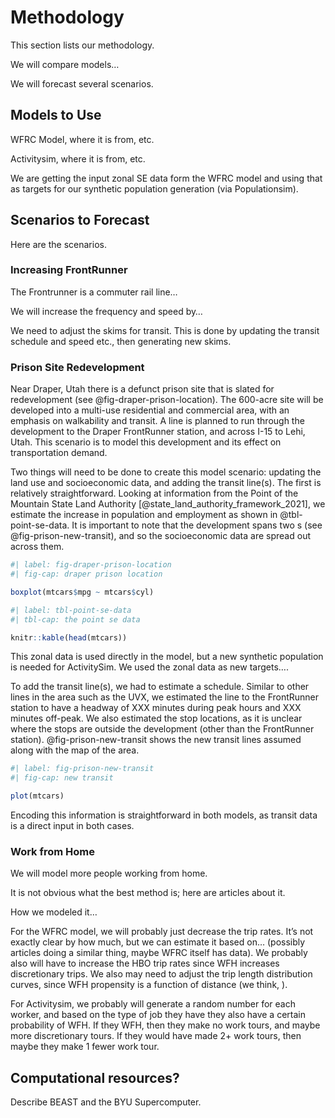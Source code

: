 # Methodology {#sec-methods}

This section lists our methodology.

We will compare models...

We will forecast several scenarios.

## Models to Use

WFRC Model, where it is from, etc.

Activitysim, where it is from, etc.

We are getting the input zonal SE data form the WFRC model and using that as targets for our synthetic population generation (via Populationsim).

## Scenarios to Forecast

Here are the scenarios.

### Increasing FrontRunner

The Frontrunner is a commuter rail line...

We will increase the frequency and speed by...

We need to adjust the skims for transit.
This is done by updating the transit schedule and speed etc., then generating new skims.

### Prison Site Redevelopment

Near Draper, Utah there is a defunct prison site that is slated for redevelopment (see @fig-draper-prison-location).
The 600-acre site will be developed into a multi-use residential and commercial area, with an emphasis on walkability and transit.
A \acr{BRT} line is planned to run through the development to the Draper FrontRunner station, and across I-15 to Lehi, Utah.
This scenario is to model this development and its effect on transportation demand.

Two things will need to be done to create this model scenario: updating the land use and socioeconomic data, and adding the transit line(s).
The first is relatively straightforward.
Looking at information from the Point of the Mountain State Land Authority [@state_land_authority_framework_2021], we estimate the increase in population and employment as shown in @tbl-point-se-data.
It is important to note that the development spans two \acr{TAZ}s (see @fig-prison-new-transit), and so the socioeconomic data are spread out across them.

```r
#| label: fig-draper-prison-location
#| fig-cap: draper prison location

boxplot(mtcars$mpg ~ mtcars$cyl)
```

```r
#| label: tbl-point-se-data
#| tbl-cap: the point se data

knitr::kable(head(mtcars))
```

This zonal data is used directly in the \acr{WFRC} model, but a new synthetic population is needed for ActivitySim.
We used the zonal data as new targets....

To add the transit line(s), we had to estimate a schedule.
Similar to other \acr{BRT} lines in the area such as the UVX, we estimated the \acr{BRT} line to the FrontRunner station to have a headway of XXX minutes during peak hours and XXX minutes off-peak.
We also estimated the stop locations, as it is unclear where the stops are outside the development (other than the FrontRunner station).
@fig-prison-new-transit shows the new transit lines assumed along with the \acr{TAZ} map of the area.

```r
#| label: fig-prison-new-transit
#| fig-cap: new transit

plot(mtcars)
```

Encoding this information is straightforward in both models, as transit data is a direct input in both cases.

### Work from Home

We will model more people working from home.

It is not obvious what the best method is; here are articles about it.

How we modeled it...

For the WFRC model, we will probably just decrease the trip rates.
It's not exactly clear by how much, but we can estimate it based on... (possibly articles doing a similar thing, maybe WFRC itself has data).
We probably also will have to increase the HBO trip rates since WFH increases discretionary trips.
We also may need to adjust the trip length distribution curves, since WFH propensity is a function of distance (we think, <citation>).

For Activitysim, we probably will generate a random number for each worker, and based on the type of job they have they also have a certain probability of WFH.
If they WFH, then they make no work tours, and maybe more discretionary tours.
If they would have made 2+ work tours, then maybe they make 1 fewer work tour.

## Computational resources?

Describe BEAST and the BYU Supercomputer.
